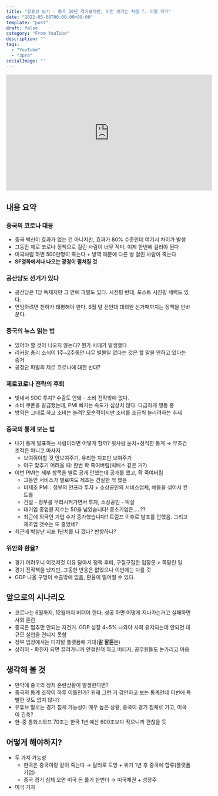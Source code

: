 ```yaml
---
title: "유튜브 보기 - 중국 30년 겪어봤지만, 이런 위기는 처음 f. 이철 작가"
date: "2022-05-08T00:00:00+09:00"
template: "post"
draft: false
category: "From YouTube"
description: ""
tags:
  - "YouTube"
  - "3pro"
socialImage: ""
---
```


<iframe width="560" height="315" src="https://www.youtube.com/embed/YWYw2bGLc-s" title="YouTube video player" frameborder="0" allow="accelerometer; autoplay; clipboard-write; encrypted-media; gyroscope; picture-in-picture" allowfullscreen></iframe>

## 내용 요약

### 중국의 코로나 대응

* 중국 백신이 효과가 없는 건 아니지만, 효과가 80% 수준인데 여기서 차이가 발생
* 그동안 제로 코로나 정책으로 걸린 사람이 너무 적다, 이제 한번에 걸러야 된다
* 미국처럼 하면 500만명이 죽는다 + 방역 때문에 다른 병 걸린 사람이 죽는다
* **SF영화에서나 나오는 광경이 펼쳐질 것**

### 공산당도 선거가 있다

* 공산당은 1당 독재지만 그 안에 파벌도 있다. 시진핑 반대, 포스트 시진핑 세력도 있다.
* 연임하려면 천하가 태평해야 한다. 6월 말 전인대 대의원 선거때까지는 정책을 안바꾼다.

### 중국의 뉴스 읽는 법

* 있어야 할 것이 나오지 않는다? 뭔가 사태가 발생했다
* 리커창 총리 소식이 1주~2주동안 너무 별볼일 없다는 것은 할 말을 안하고 있다는 증거
* 공청단 파벌의 제로 코로나에 대한 반대?

### 제로코로나 전략의 후퇴

* 빚내서 SOC 투자? 수출도 안돼 - 소비 진작밖에 없다.
* 소비 쿠폰을 발급했는데, PMI 빠지는 속도가 심상치 않다. 다급하게 행동 중
* 방역은 그대로 하고 소비는 늘려? 모순적이지만 소비를 조금씩 늘리려하는 추세

### 중국의 통계 보는 법

* 내가 통계 발표하는 사람이라면 어떻게 할까? 윗사람 눈치+정직한 통계 → 무조건 조작은 아니고 마사지
  * 보여줘야할 것 안보여주기, 유리한 지표만 보여주기
  * 아구 맞추기 어려울 때: 한번 확 죽여버림(빅배스 같은 거?)
* 이번 PMI는 세부 항목을 별로 공개 안했는데 공개를 했고, 확 죽여버림
  * 그동안 서비스가 별로여도 제조는 견실한 척 했음
  * 비제조 PMI : 정부의 인프라 투자 + 소상공인의 서비스업체, 얘들을 섞어서 컨트롤
  * 건설 - 정부를 무리시켜가면서 투자, 소상공인 - 박살
  * 대기업 종업원 지수는 50을 넘었습니다! 중소기업은.....??
  * 최근에 외국인 기업 수가 증가했습니다!! 트럼프 이후로 발표를 안했음. 그리고 제조업 갯수는 또 줄었네?
* 최근에 박살난 지표 1년치를 다 깠다? 반항하나? 

### 위안화 환율?

* 경기 어려우니 이것저것 이유 달아서 정책 후퇴, 구질구질한 입장문 > 쪽팔린 일
* 경기 진작책을 냈지만, 그동한 반응은 없었으나 이번에는 다를 것
* GDP 나올 구멍이 수출밖에 없음, 환율이 떨어질 수 있다.

## 앞으로의 시나리오

* 코로나는 6월까지, 12월까지 버텨야 한다. 성공 하면 어떻게 지나가는거고 실패하면 사회 혼란
* 중국은 멈추면 안되는 자건거. GDP 성장 4~5% 나와야 사회 유지되는데 안되면 대규모 실업을 견디지 못함
* 정부 입장에서는 디지털 플랫폼에 기대(**말 잘듣는**)
* 상하이 - 확진자 되면 끌려가니까 안걸린척 하고 버티자, 공무원들도 눈가리고 아웅

## 생각해 볼 것

* 만약에 중국의 정치 혼란상황이 발생한다면?
* 중국의 통계 조작이 하루 이틀인가? 원래 그런 거 감안하고 보는 통계인데 이번에 특별한 것도 없지 않나?
* 유튜브 말로는 경기 침체 가능성이 매우 높은 상황, 중국이 경기 침체로 가고, 미국이 긴축?
* 한-중 통화스와프 70조는 한국 1년 예산 600조보다 작으니까 괜찮을 듯

## 어떻게 해야하지?

* 두 가지 가능성
  * 한국은 중국이랑 같이 죽는다 → 달러로 도망 + 위기 1년 후 중국에 합류(플랫폼 기업)
  * 중국 경기 침체 오면 미국 돈 풀기 한번더 → 미국채권 + 성장주
* 미국 가자